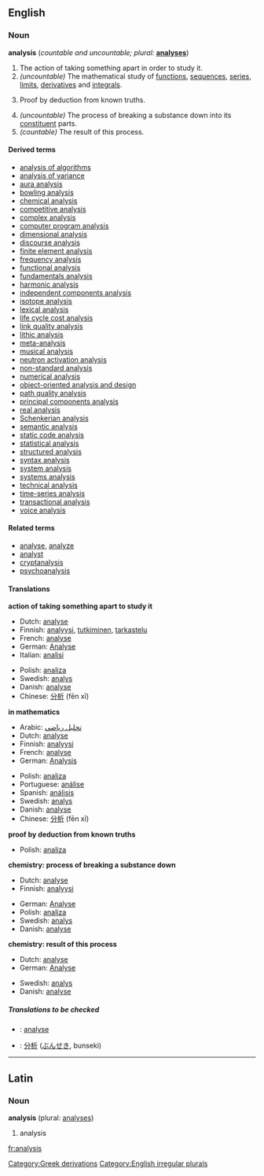 {{See|Analysis}}

==English==

===Noun===
{{wikipedia}}
'''analysis''' (''countable and uncountable; plural:'' '''[[analyses]]''')

# The action of taking something apart in order to study it.
#''(uncountable)'' {{mathematics}} The mathematical study of [[function]]s, [[sequence]]s, [[series]], [[limit]]s, [[derivative]]s and [[integral]]s.
# {{logic}} Proof by deduction from known truths.
#''(uncountable)'' {{chemistry}} The process of breaking a substance down into its [[constituent]] parts.
#''(countable)'' {{chemistry}} The result of this process.

====Derived terms====
<!--See Wikipedia for the meanings of many of these-->
*[[analysis of algorithms]]<!--in computing-->
*[[analysis of variance]]<!--in statistics-->
*[[aura analysis]]<!--study of bodily auras and energy fields-->
*[[bowling analysis]]<!--in cricket-->
*[[chemical analysis]]
*[[competitive analysis]]<!--in computing-->
*[[complex analysis]]<!--in mathematics-->
*[[computer program analysis]]<!--in computing-->
*[[dimensional analysis]]<!--in physics and engineering-->
*[[discourse analysis]]<!--in linguistics-->
*[[finite element analysis]]<!--in signal processing-->
*[[frequency analysis]]<!--in crytography-->
*[[functional analysis]]<!--in mathematics-->
*[[fundamentals analysis]]<!--in economics-->
*[[harmonic analysis]]<!--in mathematics-->
*[[independent components analysis]]<!--in signal processing-->
*[[isotope analysis]]<!--in archaeology and paleontology-->
*[[lexical analysis]]<!--in computing-->
*[[life cycle cost analysis]]
*[[link quality analysis]]<!--in signal processing-->
*[[lithic analysis]]<!--study of stone tools, in archaeology-->
*[[meta-analysis]]<!--in statistics-->
*[[musical analysis]]<!--in music-->
*[[neutron activation analysis]]<!--in chemistry-->
*[[non-standard analysis]]<!--in mathematics-->
*[[numerical analysis]]<!--in mathematics-->
*[[object-oriented analysis and design]]<!--in computing-->
*[[path quality analysis]]<!--in signal processing-->
*[[principal components analysis]]<!--in signal processing-->
*[[real analysis]]<!--in mathematics-->
*[[Schenkerian analysis]]<!--in music-->
*[[semantic analysis]]<!--in computing-->
*[[static code analysis]]<!--in computing-->
*[[statistical analysis]]<!--in mathematics-->
*[[structured analysis]]<!--in computing-->
*[[syntax analysis]]<!--in computing-->
*[[system analysis]]<!--in electrical engineering-->
*[[systems analysis]]<!--study of large systems-->
*[[technical analysis]]<!--in economics-->
*[[time-series analysis]]<!--in statistics-->
*[[transactional analysis]]<!--in psychotherapy-->
*[[voice analysis]]<!--in linguistics-->

====Related terms====
*[[analyse]], [[analyze]]
*[[analyst]]
*[[cryptanalysis]]<!--in crytography-->
*[[psychoanalysis]]

====Translations====

'''action of taking something apart to study it'''
{{top}}
*Dutch: [[analyse#Dutch|analyse]] {{f}}
*Finnish: [[analyysi]], [[tutkiminen]], [[tarkastelu]]
*French: [[analyse#French|analyse]] {{f}}
*German:  [[Analyse]] {{f}}
*Italian: [[analisi]] {{f}}
{{mid}}
*Polish: [[analiza]] {{f}}
*Swedish: [[analys]] {{c}}
*Danish: [[analyse]] {{c}}
*Chinese: [[分析]] (fēn xī)
{{bottom}}

'''in mathematics'''
{{top}}
*Arabic: [[تحليل رياضي]]
*Dutch: [[analyse#Dutch|analyse]] {{f}}
*Finnish: [[analyysi]]
*French: [[analyse#French|analyse]] {{f}}
*German: [[Analysis]] {{f}}
{{mid}}
*Polish: [[analiza]] {{f}}
*Portuguese: [[análise]] {{f}}
*Spanish: [[análisis]] {{m}}
*Swedish: [[analys]] {{c}}
*Danish: [[analyse]] {{c}}
*Chinese: [[分析]] (fēn xī)
{{bottom}}

'''proof by deduction from known truths'''
{{top}}
{{mid}}
*Polish: [[analiza]] {{f}}
{{bottom}}

'''chemistry: process of breaking a substance down'''
{{top}}
*Dutch: [[analyse#Dutch|analyse]] {{f}}
*Finnish: [[analyysi]]
{{mid}}
*German: [[Analyse]] {{f}}
*Polish: [[analiza]] {{f}}
*Swedish: [[analys]] {{c}}
*Danish: [[analyse]] {{c}}
{{bottom}}

'''chemistry: result of this process'''
{{top}}
*Dutch: [[analyse#Dutch|analyse]] {{f}}
*German: [[Analyse]] {{f}}
{{mid}}
*Swedish: [[analys]] {{c}}
*Danish: [[analyse]] {{c}}
{{bottom}}

=====Translations to be checked=====
<!--Remove this section once all of the translations below have been moved into
the tables above.-->
{{checktrans}}

*{{ttbc|Interlingua}}: [[analyse]] 
*{{ttbc|Japanese}}: [[分析]] ([[ぶんせき]], bunseki)

----

==Latin==
===Noun===
'''analysis''' {{f}} (plural: [[analyses]])

# analysis

[[Category:Greek derivations]]
[[Category:English irregular plurals]]

[[fr:analysis]]
